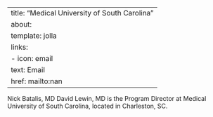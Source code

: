
---
title: "Medical University of South Carolina"
about:
  template: jolla
  links:
    - icon: email
      text: Email
      href: mailto:nan
---

Nick Batalis, MD
David Lewin, MD is the Program Director at Medical University of South Carolina, located in Charleston, SC. 
